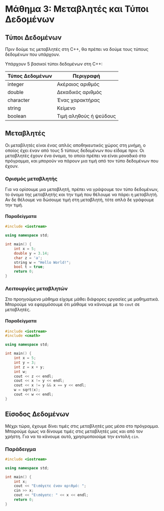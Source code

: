 # Μάθημα 3: Μεταβλητές και Τύποι Δεδομένων

## Τύποι Δεδομένων

Πριν δούμε τις μεταβλητές στη C++, θα πρέπει να δούμε τους τύπους δεδομένων που υπάρχουν.

Υπάρχουν 5 βασικοί τύποι δεδομένων στη C++:

| Τύπος Δεδομένων | Περιγραφή              |
|-----------------|------------------------|
| integer         | Ακέραιος αριθμός       |
| double          | Δεκαδικός αριθμός      |
| character       | Ένας χαρακτήρας        |
| string          | Κείμενο                |
| boolean         | Τιμή αληθούς ή ψεύδους |

## Μεταβλητές

Οι μεταβλητές είναι ένας απλός αποθηκευτικός χώρος στη μνήμη, ο οποίος έχει έναν από τους 5 τύπους δεδομένων που είδαμε
πριν. Οι μεταβλητές έχουν ένα όνομα, το οποίο πρέπει να είναι μοναδικό στο πρόγραμμα, και μπορούν να πάρουν μια τιμή
από τον τύπο δεδομένων που έχουν.

### Ορισμός μεταβλητής

Για να ορίσουμε μια μεταβλητή, πρέπει να γράψουμε τον τύπο δεδομένων, το όνομα της μεταβλητής και την τιμή που θέλουμε
να πάρει η μεταβλητή. Αν δε θέλουμε να δώσουμε τιμή στη μεταβλητή, τότε απλά δε γράφουμε την τιμή.

#### Παραδείγματα

```cpp
#include <iostream>

using namespace std;

int main() {
    int x = 5;
    double y = 3.14;
    char z = 'a';
    string w = "Hello World!";
    bool t = true;
    return 0;
}
```

### Λειτουργίες μεταβλητών

Στο προηγούμενο μάθημα είχαμε μάθει διάφορες εργασίες με μαθηματικά. Μπορούμε να εφαρμόσουμε ότι μάθαμε να κάνουμε
με το `cout` σε μεταβλητές.

#### Παραδείγματα

```cpp
#include <iostream>
#include <cmath>

using namespace std;

int main() {
    int x = 5;
    int y = 3;
    int z = x + y;
    int w;
    cout << z << endl;
    cout << x != y << endl;
    cout << x != y && x == y << endl;
    w = sqrt(x);
    cout << w << endl;
}
```

## Είσοδος Δεδομένων

Μέχρι τώρα, έχουμε δίνει τιμές στις μεταβλητές μας μέσα στο πρόγραμμα.
Μπορούμε όμως να δίνουμε τιμές στις μεταβλητές μας και από τον χρήστη.
Για να το κάνουμε αυτό, χρησιμοποιούμε την εντολή `cin`.

### Παράδειγμα

```cpp
#include <iostream>

using namespace std;

int main() {
    int x;
    cout << "Εισάγετε έναν αριθμό: ";
    cin >> x;
    cout << "Εισάγατε: " << x << endl;
    return 0;
}
```